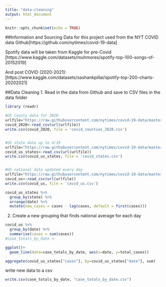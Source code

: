 ```yaml
---
title: "data-cleaning"
output: html_document
---
```


```r
knitr::opts_chunk$set(echo = TRUE)
```


##Information and Sourcing
Data for this project used from the NYT COVID data Github[https://github.com/nytimes/covid-19-data] 

Spotify data will be taken from Kaggle for pre-Covid [https://www.kaggle.com/datasets/muhmores/spotify-top-100-songs-of-20152019]

And post COVID (2020-2021): [https://www.kaggle.com/datasets/sashankpillai/spotify-top-200-charts-20202021]

##Data Cleaning
1. Read in the data from Github and save to CSV files in the data folder
```r
library (readr)

#US county data for 2020
urlfile="https://raw.githubusercontent.com/nytimes/covid-19-data/master/us-counties-2020.csv"
covid_2020<-read_csv(url(urlfile))
write.csv(covid_2020, file = 'covid_counties_2020.csv')


#US state data up to 4/19
urlfile="https://raw.githubusercontent.com/nytimes/covid-19-data/master/us-states.csv"
covid_us_states<-read_csv(url(urlfile))
write.csv(covid_us_states, file = 'covid_states.csv')


#US national data updated every day
urlfile="https://raw.githubusercontent.com/nytimes/covid-19-data/master/rolling-averages/us.csv"
covid_us<-read_csv(url(urlfile))
write.csv(covid_us, file = 'covid_us.csv')
```
```r
covid_us_states %>%
  group_by(state) %>%
  arrange(date) %>%
  mutate(new_cases = cases - lag(cases, default = first(cases)))
```

2. Create a new grouping that finds national average for each day
```r
covid_us %>%
  group_by(date) %>%
  summarise(cases = sum(cases))
#case_totals_by_date <- 
```

```r
ggplot()+
  geom_line(data=case_totals_by_date, aes(x=date, y=total_cases))
```

```r
aggregate(covid_us_states["cases"], by=covid_us_states["date"], sum)
```


write new data to a csv
```r
write.csv(case_totals_by_date, "case_totals_by_date.csv")

```




